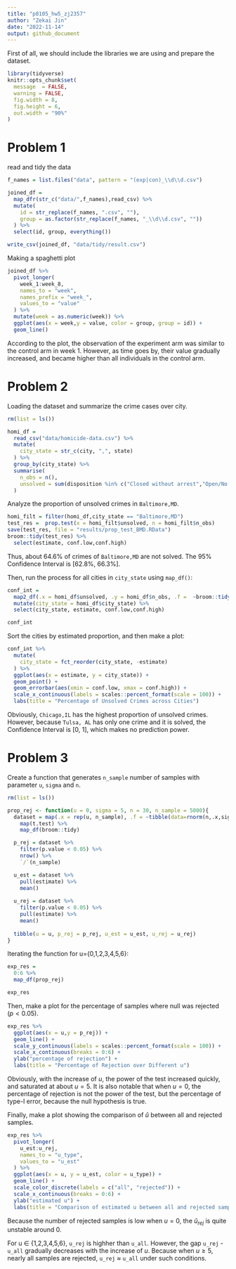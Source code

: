 ```yaml
---
title: "p8105_hw5_zj2357"
author: "Zekai Jin"
date: "2022-11-14"
output: github_document
---
```


First of all, we should include  the libraries we are using and prepare the dataset.
```r
library(tidyverse)
knitr::opts_chunk$set(
  message  = FALSE,
  warning = FALSE,
  fig.width = 8, 
  fig.height = 6,
  out.width = "90%"
)
```

# Problem 1
read and tidy the data
```r
f_names = list.files("data", pattern = "(exp|con)_\\d\\d.csv")

joined_df = 
  map_dfr(str_c("data/",f_names),read_csv) %>%
  mutate(
    id = str_replace(f_names, ".csv", ""),
    group = as.factor(str_replace(f_names, "_\\d\\d.csv", ""))
  ) %>%
  select(id, group, everything()) 

write_csv(joined_df, "data/tidy/result.csv")
```

Making a spaghetti plot
```r
joined_df %>%
  pivot_longer(
    week_1:week_8,
    names_to = "week",
    names_prefix = "week_",
    values_to = "value"
  ) %>%
  mutate(week = as.numeric(week)) %>%
  ggplot(aes(x = week,y = value, color = group, group = id)) +
  geom_line()
```
According to the plot, the observation of the experiment arm was similar to the control arm in week 1. However, as time goes by, their value gradually increased, and became higher than all individuals in the control arm.

# Problem 2
Loading the dataset and summarize the crime cases over city.
```r
rm(list = ls())

homi_df = 
  read_csv("data/homicide-data.csv") %>%
  mutate(
    city_state = str_c(city, ",", state) 
  ) %>%
  group_by(city_state) %>%
  summarise(
    n_obs = n(),
    unsolved = sum(disposition %in% c("Closed without arrest","Open/No arrest"))
  )
```

Analyze the proportion of unsolved crimes in `Baltimore,MD`.
```r
homi_filt = filter(homi_df,city_state == "Baltimore,MD")
test_res =  prop.test(x = homi_filt$unsolved, n = homi_filt$n_obs)
save(test_res, file = "results/prop_test_BMD.RData")
broom::tidy(test_res) %>%
  select(estimate, conf.low,conf.high)
```

Thus, about 64.6% of crimes of `Baltimore,MD` are not solved. The 95% Confidence Interval is [62.8%, 66.3%].

Then, run the process for all cities in `city_state` using `map_df()`: 

```r
conf_int =
  map2_df(.x = homi_df$unsolved, .y = homi_df$n_obs, .f =  ~broom::tidy(prop.test(.x,.y))) %>%
  mutate(city_state = homi_df$city_state) %>%
  select(city_state, estimate, conf.low,conf.high)

conf_int
```

Sort the cities by estimated proportion, and then make a plot:

```r
conf_int %>%
  mutate(
    city_state = fct_reorder(city_state, -estimate)
  ) %>%
  ggplot(aes(x = estimate, y = city_state)) +
  geom_point() +
  geom_errorbar(aes(xmin = conf.low, xmax = conf.high)) +
  scale_x_continuous(labels = scales::percent_format(scale = 100)) +
  labs(title = "Percentage of Unsolved Crimes across Cities")
```

Obviously, `Chicago,IL` has the highest proportion of unsolved crimes. However, because `Tulsa, AL` has only one crime and it is solved, the Confidence Interval is [0, 1], which makes no prediction power.

# Problem 3
Create a function that generates `n_sample` number of samples with parameter `u`, `sigma` and `n`.
```r
rm(list = ls())

prop_rej <- function(u = 0, sigma = 5, n = 30, n_sample = 5000){
  dataset = map(.x = rep(u, n_sample), .f = ~tibble(data=rnorm(n,.x,sigma))) %>%
    map(t.test) %>%
    map_df(broom::tidy)

  p_rej = dataset %>%
    filter(p.value < 0.05) %>%
    nrow() %>%
    `/`(n_sample)

  u_est = dataset %>%
    pull(estimate) %>%
    mean()
  
  u_rej = dataset %>%
    filter(p.value < 0.05) %>%
    pull(estimate) %>%
    mean()
  
  tibble(u = u, p_rej = p_rej, u_est = u_est, u_rej = u_rej)
}
```

Iterating the function for u={0,1,2,3,4,5,6}:

```r
exp_res = 
  0:6 %>%
  map_df(prop_rej)

exp_res
```

Then, make a plot for the percentage of samples where null was rejected $(p<0.05)$.

```r
exp_res %>%
  ggplot(aes(x = u,y = p_rej)) +
  geom_line() +
  scale_y_continuous(labels = scales::percent_format(scale = 100)) +
  scale_x_continuous(breaks = 0:6) +
  ylab("percentage of rejection") +
  labs(title = "Percentage of Rejection over Different u")
```

Obviously, with the increase of $u$, the power of the test increased quickly, and saturated at about $u=5$. It is also notable that when $u=0$, the percentage of rejection is not the power of the test, but the percentage of type-I error, because the null hypothesis is true.

Finally, make a plot showing the comparison of $\hat{u}$ between all and rejected samples.

```r
exp_res %>%
  pivot_longer(
    u_est:u_rej,
    names_to = "u_type",
    values_to = "u_est"
  ) %>%
  ggplot(aes(x = u, y = u_est, color = u_type)) +
  geom_line() +
  scale_color_discrete(labels = c("all", "rejected")) +
  scale_x_continuous(breaks = 0:6) +
  ylab("estimated u") +
  labs(title = "Comparison of estimated u between all and rejected samples")
```

Because the number of rejected samples is low when $u=0$, the $\hat{u}_{rej}$ is quite unstable around 0.

For u $\in$ {1,2,3,4,5,6}, `u_rej` is highher than `u_all`. However, the gap `u_rej` - `u_all` gradually decreases with the increase of $u$. Because when $u \geq 5$, nearly all samples are rejected, `u_rej` $\approx$ `u_all` under such conditions.

